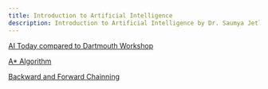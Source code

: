 ```yaml
---
title: Introduction to Artificial Intelligence
description: Introduction to Artificial Intelligence by Dr. Saumya Jetley
---
```


[AI Today compared to Dartmouth Workshop](01_Lab01.qmd)

[A* Algorithm](02_Lab2_Submission_A_Star.ipynb)

[Backward and Forward Chainning](03_Lab4_Chainning.ipynb)
